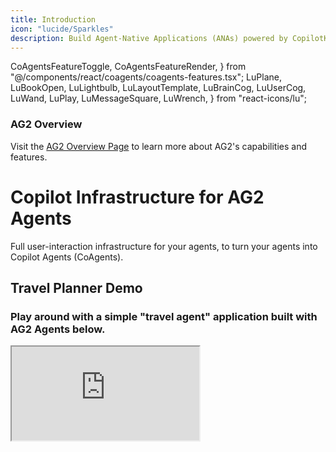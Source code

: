 ```yaml
---
title: Introduction
icon: "lucide/Sparkles"
description: Build Agent-Native Applications (ANAs) powered by CopilotKit and AG2 Agents.
---
```


  CoAgentsFeatureToggle,
  CoAgentsFeatureRender,
} from "@/components/react/coagents/coagents-features.tsx";
  LuPlane,
  LuBookOpen,
  LuLightbulb,
  LuLayoutTemplate,
  LuBrainCog,
  LuUserCog,
  LuWand,
  LuPlay,
  LuMessageSquare,
  LuWrench,
} from "react-icons/lu";

<div className="p-4 mb-6 rounded-lg bg-indigo-50 dark:bg-indigo-950 border border-indigo-200 dark:border-indigo-800">
  <div className="flex items-center gap-2 mb-2">
    <LuBrainCog className="h-5 w-5 text-indigo-500 dark:text-indigo-300" />
    <h3 className="text-lg font-semibold text-indigo-700 dark:text-indigo-300">AG2 Overview</h3>
  </div>
  <p className="text-indigo-700 dark:text-indigo-300">
    Visit the <a href="https://v0-ag2-land.vercel.app/" target="_blank" rel="noopener noreferrer" className="font-medium underline underline-offset-4 decoration-indigo-400 dark:decoration-indigo-500 hover:text-indigo-600 dark:hover:text-indigo-200">AG2 Overview Page</a> to learn more about AG2's capabilities and features.
  </p>
</div>

# Copilot Infrastructure for AG2 Agents

Full user-interaction infrastructure for your agents, to turn your agents into Copilot Agents (CoAgents).


<div className="w-full border border-2 border-indigo-500/70 rounded-lg h-[550px] p-1 pb-6 my-10 shadow-lg flex flex-col items-center">
  <div className="w-full flex flex-col items-center border-b pb-4">
    <h2 className="text-xl font-semibold mb-2 text-center">Travel Planner Demo</h2>
    <h3 className="text-center text-sm text-gray-500 dark:text-gray-400 font-normal mb-4">Play around with a simple "travel agent" application built with AG2 Agents below.</h3>
  </div>
  <iframe src="https://ag2-starter.vercel.app/" className="w-full h-full dark" />
</div> 

## Building blocks of a CoAgent

Everything you need to build Agent-Native Applications (ANAs), right out of the box.

<Cards className="gap-6">
  <Card
    className="p-6 rounded-xl text-base"
    icon={<LuMessageSquare className="text-indigo-500" />}
    title="Agentic Chat UI"
    description="In-app chat powered by your agent."
    href="/ag2/agentic-chat-ui"
  />
  <Card
    className="p-6 rounded-xl text-base"
    icon={<LuUserCog className="text-indigo-500" />}
    title="Human-in-the-Loop"
    description="Set smart checkpoints where humans can guide your agents."
    href="/ag2/human-in-the-loop"
  />
</Cards>

## Ready to get started?

Get started with CoAgents in as little as 5 minutes with one of our guides or tutorials.

<Cards>
  <Card
    className="p-6 rounded-xl text-base"
    icon={<LuPlay className="text-indigo-500" />}
    title="Quickstart"
    description="Learn how to build your first CoAgent in 5 minutes."
    href="/ag2/quickstart"
  />
  <Card
    className="p-6 rounded-xl text-base"
    icon={<LuPlay className="text-indigo-500" />}
    title="Feature Overview"
    description="Try the key features of CoAgents powered by AG2 Agents."
    href="https://ag2-feature-viewer.vercel.app/"
    target="_blank"
  />
</Cards>

{/* TODO: Add example tutorials for AG2 Agents */}
{/* TODO: Add CoAgents in action section for AG2 Agents */}

## Common Questions

Have a question about CoAgents? You're in the right place!

<Accordions>
<Accordion title="Can you explain what a CoAgent is in more detail?">
Sure! CoAgents are what we call "agentic copilots". Well, what's an agentic copilot then?

Think of a Copilot as a simple and fully LLM controlled assistant that has relatively limited capabilities. An Agentic Copilot then is a copilot
that has been enhanced with the ability to use AG2 agents to perform more complex tasks. This is an extremely powerful way to build AI
powered applications because it gives you, the developer, the ability to control the agent's behavior in a deterministic way while still letting
the agent do its magic.

</Accordion>
</Accordions> 
